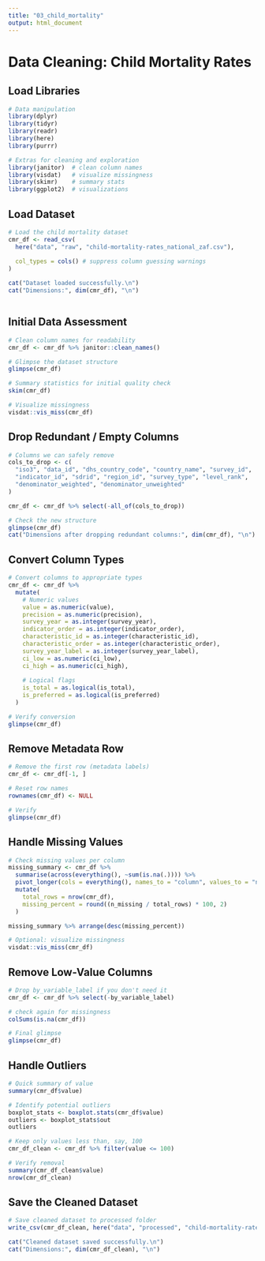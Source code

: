 ```yaml
---
title: "03_child_mortality"
output: html_document
---
```


# Data Cleaning: Child Mortality Rates

## Load Libraries 

```r
# Data manipulation
library(dplyr)
library(tidyr)
library(readr)
library(here)
library(purrr)

# Extras for cleaning and exploration
library(janitor)  # clean column names
library(visdat)   # visualize missingness
library(skimr)    # summary stats
library(ggplot2)  # visualizations

```

## Load Dataset
```r
# Load the child mortality dataset
cmr_df <- read_csv(
  here("data", "raw", "child-mortality-rates_national_zaf.csv"),
  
  col_types = cols() # suppress column guessing warnings
)

cat("Dataset loaded successfully.\n")
cat("Dimensions:", dim(cmr_df), "\n")



```

## Initial Data Assessment 
```r
# Clean column names for readability
cmr_df <- cmr_df %>% janitor::clean_names()

# Glimpse the dataset structure
glimpse(cmr_df)

# Summary statistics for initial quality check
skim(cmr_df)

# Visualize missingness
visdat::vis_miss(cmr_df)
```

## Drop Redundant / Empty Columns

```r
# Columns we can safely remove
cols_to_drop <- c(
  "iso3", "data_id", "dhs_country_code", "country_name", "survey_id", 
  "indicator_id", "sdrid", "region_id", "survey_type", "level_rank",
  "denominator_weighted", "denominator_unweighted"
)

cmr_df <- cmr_df %>% select(-all_of(cols_to_drop))

# Check the new structure
glimpse(cmr_df)
cat("Dimensions after dropping redundant columns:", dim(cmr_df), "\n")

```

## Convert Column Types

```r
# Convert columns to appropriate types
cmr_df <- cmr_df %>%
  mutate(
    # Numeric values
    value = as.numeric(value),
    precision = as.numeric(precision),
    survey_year = as.integer(survey_year),
    indicator_order = as.integer(indicator_order),
    characteristic_id = as.integer(characteristic_id),
    characteristic_order = as.integer(characteristic_order),
    survey_year_label = as.integer(survey_year_label),
    ci_low = as.numeric(ci_low),
    ci_high = as.numeric(ci_high),
    
    # Logical flags
    is_total = as.logical(is_total),
    is_preferred = as.logical(is_preferred)
  )

# Verify conversion
glimpse(cmr_df)
```

## Remove Metadata Row
```r
# Remove the first row (metadata labels)
cmr_df <- cmr_df[-1, ]

# Reset row names
rownames(cmr_df) <- NULL

# Verify
glimpse(cmr_df)
```

## Handle Missing Values
```r
# Check missing values per column
missing_summary <- cmr_df %>%
  summarise(across(everything(), ~sum(is.na(.)))) %>%
  pivot_longer(cols = everything(), names_to = "column", values_to = "n_missing") %>%
  mutate(
    total_rows = nrow(cmr_df),
    missing_percent = round((n_missing / total_rows) * 100, 2)
  )

missing_summary %>% arrange(desc(missing_percent))

# Optional: visualize missingness
visdat::vis_miss(cmr_df)
```

## Remove Low-Value Columns
```r
# Drop by_variable_label if you don't need it
cmr_df <- cmr_df %>% select(-by_variable_label)

# check again for missingness
colSums(is.na(cmr_df))

# Final glimpse
glimpse(cmr_df)
```

## Handle Outliers
```r
# Quick summary of value
summary(cmr_df$value)

# Identify potential outliers
boxplot_stats <- boxplot.stats(cmr_df$value)
outliers <- boxplot_stats$out
outliers

# Keep only values less than, say, 100
cmr_df_clean <- cmr_df %>% filter(value <= 100)

# Verify removal
summary(cmr_df_clean$value)
nrow(cmr_df_clean)
```

## Save the Cleaned Dataset
```r
# Save cleaned dataset to processed folder
write_csv(cmr_df_clean, here("data", "processed", "child-mortality-rates_cleaned.csv"))

cat("Cleaned dataset saved successfully.\n")
cat("Dimensions:", dim(cmr_df_clean), "\n")

```